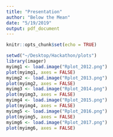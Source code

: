 ```yaml
---
title: "Presentation"
author: "Below the Mean"
date: "5/19/2019"
output: pdf_document
---
```


```r
knitr::opts_chunk$set(echo = TRUE)
```

```r
setwd("~/Desktop/Hackathon/plots")
library(imager)
myimg1 <- load.image("Rplot_2012.png")
plot(myimg1, axes = FALSE)
myimg2 <- load.image("Rplot_2013.png")
plot(myimg2, axes = FALSE)
myimg3 <- load.image("Rplot_2014.png")
plot(myimg3, axes = FALSE)
myimg4 <- load.image("Rplot_2015.png")
plot(myimg4, axes = FALSE)
myimg5 <- load.image("Rplot_2016.png")
plot(myimg5, axes = FALSE)
myimg6 <- load.image("Rplot_2017.png")
plot(myimg6, axes = FALSE)
```
